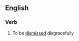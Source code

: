 ==English==

===Verb===
{{head|en|verb|head=[[get]] [[one's]] [[marching]] [[orders]]}}

# {{context|idiomatic}} To be [[dismissed]] disgracefully